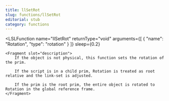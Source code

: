 ```yaml
---
title: llSetRot
slug: functions/llSetRot
editorial: stub
category: functions
---
```


<LSLFunction
	name="llSetRot"
	returnType="void"
	arguments={[
	{
		"name": "Rotation",
		"type": "rotation"
	}
]}
	sleep={0.2}
>
	<Fragment slot="description">
		If the object is not physical, this function sets the rotation of the prim.
		
		If the script is in a child prim, Rotation is treated as root relative and the link-set is adjusted.
		
		If the prim is the root prim, the entire object is rotated to Rotation in the global reference frame.
	</Fragment>
</LSLFunction>
